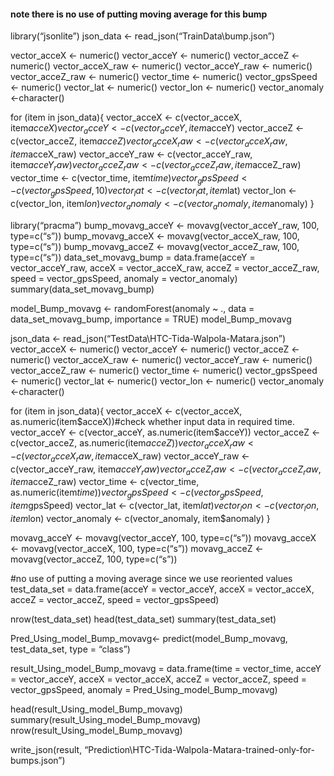 #### note there is no use of putting moving average for this bump
library("jsonlite")
json_data <- read_json("TrainData\\bump.json")

vector_acceX <- numeric()
vector_acceY <- numeric()
vector_acceZ <- numeric()
vector_acceX_raw <- numeric()
vector_acceY_raw <- numeric()
vector_acceZ_raw <- numeric()
vector_time <- numeric()
vector_gpsSpeed <- numeric()
vector_lat <- numeric()
vector_lon <- numeric()
vector_anomaly <-character()

for (item in json_data){
  vector_acceX <- c(vector_acceX, item$acceX)
  vector_acceY <- c(vector_acceY, item$acceY)
  vector_acceZ <- c(vector_acceZ, item$acceZ)
  vector_acceX_raw <- c(vector_acceX_raw, item$acceX_raw)
  vector_acceY_raw <- c(vector_acceY_raw, item$acceY_raw)
  vector_acceZ_raw <- c(vector_acceZ_raw, item$acceZ_raw)
  vector_time <- c(vector_time, item$time)
  vector_gpsSpeed <- c(vector_gpsSpeed, 10)
  vector_lat <- c(vector_lat, item$lat)
  vector_lon <- c(vector_lon, item$lon)
  vector_anomaly <- c(vector_anomaly, item$anomaly)
}

library("pracma")
bump_movavg_acceY <- movavg(vector_acceY_raw, 100, type=c("s"))
bump_movavg_acceX <- movavg(vector_acceX_raw, 100, type=c("s"))
bump_movavg_acceZ <- movavg(vector_acceZ_raw, 100, type=c("s"))
data_set_movavg_bump = data.frame(acceY = vector_acceY_raw, acceX = vector_acceX_raw, acceZ = vector_acceZ_raw, speed = vector_gpsSpeed, anomaly = vector_anomaly)
summary(data_set_movavg_bump)

model_Bump_movavg <- randomForest(anomaly ~ ., data = data_set_movavg_bump, importance = TRUE)
model_Bump_movavg

json_data <- read_json("TestData\\HTC-Tida-Walpola-Matara.json")
vector_acceX <- numeric()
vector_acceY <- numeric()
vector_acceZ <- numeric()
vector_acceX_raw <- numeric()
vector_acceY_raw <- numeric()
vector_acceZ_raw <- numeric()
vector_time <- numeric()
vector_gpsSpeed <- numeric()
vector_lat <- numeric()
vector_lon <- numeric()
vector_anomaly <-character()

for (item in json_data){
  vector_acceX <- c(vector_acceX, as.numeric(item$acceX))#check whether input data in required time.
  vector_acceY <- c(vector_acceY, as.numeric(item$acceY))
  vector_acceZ <- c(vector_acceZ, as.numeric(item$acceZ))
  vector_acceX_raw <- c(vector_acceX_raw, item$acceX_raw)
  vector_acceY_raw <- c(vector_acceY_raw, item$acceY_raw)
  vector_acceZ_raw <- c(vector_acceZ_raw, item$acceZ_raw)
  vector_time <- c(vector_time, as.numeric(item$time))
  vector_gpsSpeed <- c(vector_gpsSpeed, item$gpsSpeed)
  vector_lat <- c(vector_lat, item$lat)
  vector_lon <- c(vector_lon, item$lon)
  vector_anomaly <- c(vector_anomaly, item$anomaly)
}

movavg_acceY <- movavg(vector_acceY, 100, type=c("s"))
movavg_acceX <- movavg(vector_acceX, 100, type=c("s"))
movavg_acceZ <- movavg(vector_acceZ, 100, type=c("s"))

#no use of putting a moving average since we use reoriented values
test_data_set = data.frame(acceY = vector_acceY, acceX = vector_acceX, acceZ = vector_acceZ, speed = vector_gpsSpeed)

nrow(test_data_set)
head(test_data_set)
summary(test_data_set)

Pred_Using_model_Bump_movavg<- predict(model_Bump_movavg, test_data_set, type = "class")

result_Using_model_Bump_movavg = data.frame(time = vector_time, acceY = vector_acceY, acceX = vector_acceX, acceZ = vector_acceZ, speed = vector_gpsSpeed, anomaly = Pred_Using_model_Bump_movavg)

head(result_Using_model_Bump_movavg)
summary(result_Using_model_Bump_movavg)
nrow(result_Using_model_Bump_movavg)

write_json(result, "Prediction\\HTC-Tida-Walpola-Matara-trained-only-for-bumps.json")